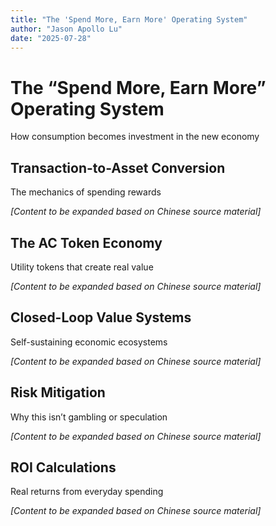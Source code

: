 ```yaml
---
title: "The 'Spend More, Earn More' Operating System"
author: "Jason Apollo Lu"
date: "2025-07-28"
---
```


# The "Spend More, Earn More" Operating System {#sec-spend-earn-system}

How consumption becomes investment in the new economy

## Transaction-to-Asset Conversion

The mechanics of spending rewards

*[Content to be expanded based on Chinese source material]*

## The AC Token Economy

Utility tokens that create real value

*[Content to be expanded based on Chinese source material]*

## Closed-Loop Value Systems

Self-sustaining economic ecosystems

*[Content to be expanded based on Chinese source material]*

## Risk Mitigation

Why this isn't gambling or speculation

*[Content to be expanded based on Chinese source material]*

## ROI Calculations

Real returns from everyday spending

*[Content to be expanded based on Chinese source material]*